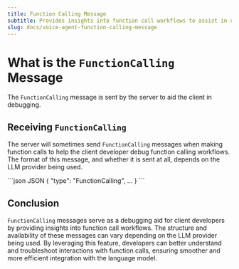 ```yaml
---
title: Function Calling Message
subtitle: Provides insights into function call workflows to assist in debugging.
slug: docs/voice-agent-function-calling-message
---
```



<Markdown src="../snippets/voice-agent.mdx" />

# What is the `FunctionCalling` Message

The `FunctionCalling` message is sent by the server to aid the client in debugging.

## Receiving `FunctionCalling`

The server will sometimes send `FunctionCalling` messages when making function calls to help the client developer debug function calling workflows. The format of this message, and whether it is sent at all, depends on the LLM provider being used.

<CodeGroup>
  ```json JSON
  {
    "type": "FunctionCalling",
    ...  
  }
  ```
</CodeGroup>

## Conclusion

`FunctionCalling` messages serve as a debugging aid for client developers by providing insights into function call workflows. The structure and availability of these messages can vary depending on the LLM provider being used. By leveraging this feature, developers can better understand and troubleshoot interactions with function calls, ensuring smoother and more efficient integration with the language model.
